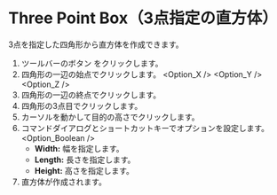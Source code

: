 
# Three Point Box（3点指定の直方体）

<Reference shortcut='' command='Three-Point Box' button='ツールバー' />

3点を指定した四角形から直方体を作成できます。

1. ツールバーのボタン <ButtonIcon type="button-three-point-box" /> をクリックします。
2. 四角形の一辺の始点でクリックします。
   <Option_X />
   <Option_Y />
   <Option_Z />
3. 四角形の一辺の終点でクリックします。
4. 四角形の3点目でクリックします。
5. カーソルを動かして目的の高さでクリックします。
6. コマンドダイアログとショートカットキーでオプションを設定します。
   <Option_Boolean />
   - **Width:** 幅を指定します。
   - **Length:** 長さを指定します。
   - **Height:** 高さを指定します。
7. 直方体が作成されます。

